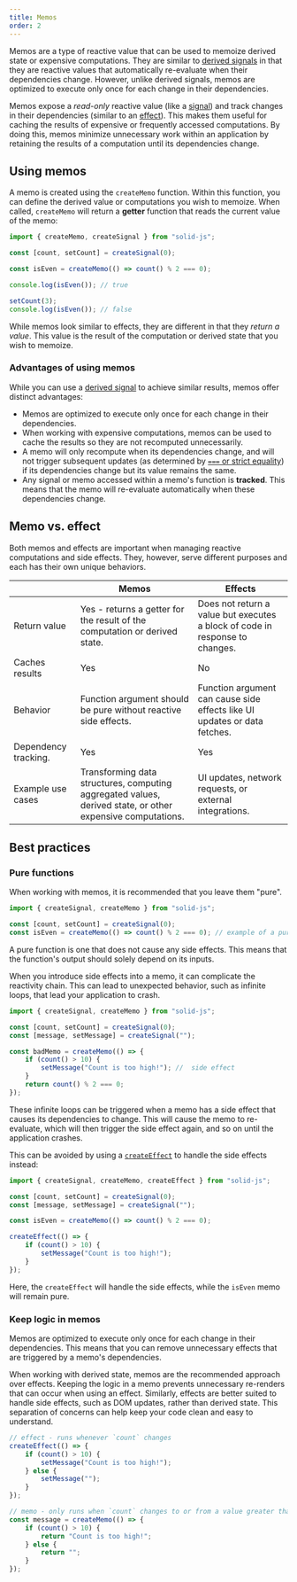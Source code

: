 ```yaml
---
title: Memos
order: 2
---
```


Memos are a type of reactive value that can be used to memoize derived state or expensive computations.
They are similar to [derived signals](/concepts/derived-values/derived-signals) in that they are reactive values that automatically re-evaluate when their dependencies change.
However, unlike derived signals, memos are optimized to execute only once for each change in their dependencies.

Memos expose a _read-only_ reactive value (like a [signal](/concepts/signals)) and track changes in their dependencies (similar to an [effect](/concepts/effects)).
This makes them useful for caching the results of expensive or frequently accessed computations.
By doing this, memos minimize unnecessary work within an application by retaining the results of a computation until its dependencies change.

## Using memos

A memo is created using the `createMemo` function.
Within this function, you can define the derived value or computations you wish to memoize.
When called, `createMemo` will return a **getter** function that reads the current value of the memo:

```jsx
import { createMemo, createSignal } from "solid-js";

const [count, setCount] = createSignal(0);

const isEven = createMemo(() => count() % 2 === 0);

console.log(isEven()); // true

setCount(3);
console.log(isEven()); // false
```

While memos look similar to effects, they are different in that they _return a value_.
This value is the result of the computation or derived state that you wish to memoize.

### Advantages of using memos

While you can use a [derived signal](/concepts/derived-values/derived-signals) to achieve similar results, memos offer distinct advantages:

- Memos are optimized to execute only once for each change in their dependencies.
- When working with expensive computations, memos can be used to cache the results so they are not recomputed unnecessarily.
- A memo will only recompute when its dependencies change, and will not trigger subsequent updates (as determined by [`===` or strict equality](https://developer.mozilla.org/en-US/docs/Web/JavaScript/Reference/Operators/Strict_equality)) if its dependencies change but its value remains the same.
- Any signal or memo accessed within a memo's function is **tracked**.
  This means that the memo will re-evaluate automatically when these dependencies change.

<EraserLink
	href="https://app.eraser.io/workspace/maDvFw5OryuPJOwSLyK9?elements=ACJTLvgPnReEQszYSUwoLw"
	preview="https://app.eraser.io/workspace/maDvFw5OryuPJOwSLyK9/preview?elements=ACJTLvgPnReEQszYSUwoLw&type=embed"
/>

## Memo vs. effect

Both memos and effects are important when managing reactive computations and side effects.
They, however, serve different purposes and each has their own unique behaviors.

|                      | Memos                                                                                                      | Effects                                                                      |
| -------------------- | ---------------------------------------------------------------------------------------------------------- | ---------------------------------------------------------------------------- |
| Return value         | Yes - returns a getter for the result of the computation or derived state.                                 | Does not return a value but executes a block of code in response to changes. |
| Caches results       | Yes                                                                                                        | No                                                                           |
| Behavior             | Function argument should be pure without reactive side effects.                                            | Function argument can cause side effects like UI updates or data fetches.    |
| Dependency tracking. | Yes                                                                                                        | Yes                                                                          |
| Example use cases    | Transforming data structures, computing aggregated values, derived state, or other expensive computations. | UI updates, network requests, or external integrations.                      |

## Best practices

### Pure functions

When working with memos, it is recommended that you leave them "pure".

```jsx
import { createSignal, createMemo } from "solid-js";

const [count, setCount] = createSignal(0);
const isEven = createMemo(() => count() % 2 === 0); // example of a pure function
```

A pure function is one that does not cause any side effects.
This means that the function's output should solely depend on its inputs.

When you introduce side effects into a memo, it can complicate the reactivity chain.
This can lead to unexpected behavior, such as infinite loops, that lead your application to crash.

```jsx
import { createSignal, createMemo } from "solid-js";

const [count, setCount] = createSignal(0);
const [message, setMessage] = createSignal("");

const badMemo = createMemo(() => {
	if (count() > 10) {
		setMessage("Count is too high!"); //  side effect
	}
	return count() % 2 === 0;
});
```

These infinite loops can be triggered when a memo has a side effect that causes its dependencies to change.
This will cause the memo to re-evaluate, which will then trigger the side effect again, and so on until the application crashes.

This can be avoided by using a [`createEffect`](/reference/basic-reactivity/create-effect) to handle the side effects instead:

```jsx
import { createSignal, createMemo, createEffect } from "solid-js";

const [count, setCount] = createSignal(0);
const [message, setMessage] = createSignal("");

const isEven = createMemo(() => count() % 2 === 0);

createEffect(() => {
	if (count() > 10) {
		setMessage("Count is too high!");
	}
});
```

Here, the `createEffect` will handle the side effects, while the `isEven` memo will remain pure.

### Keep logic in memos

Memos are optimized to execute only once for each change in their dependencies.
This means that you can remove unnecessary effects that are triggered by a memo's dependencies.

When working with derived state, memos are the recommended approach over effects.
Keeping the logic in a memo prevents unnecessary re-renders that can occur when using an effect.
Similarly, effects are better suited to handle side effects, such as DOM updates, rather than derived state.
This separation of concerns can help keep your code clean and easy to understand.

```jsx
// effect - runs whenever `count` changes
createEffect(() => {
	if (count() > 10) {
		setMessage("Count is too high!");
	} else {
		setMessage("");
	}
});

// memo - only runs when `count` changes to or from a value greater than 10
const message = createMemo(() => {
	if (count() > 10) {
		return "Count is too high!";
	} else {
		return "";
	}
});
```
